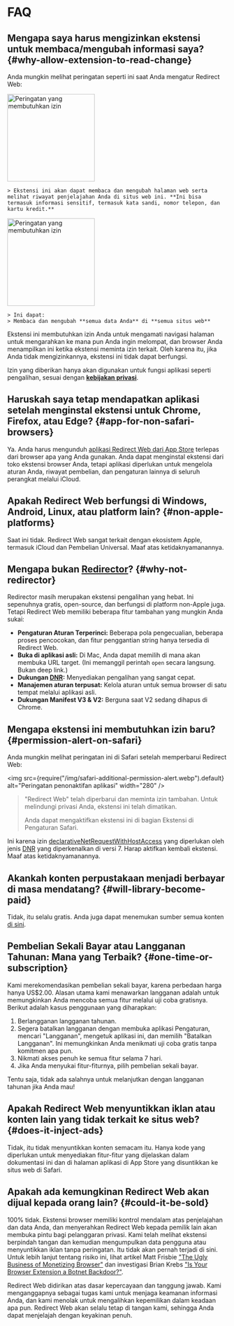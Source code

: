 
# FAQ

## Mengapa saya harus mengizinkan ekstensi untuk membaca/mengubah informasi saya? {#why-allow-extension-to-read-change}

Anda mungkin melihat peringatan seperti ini saat Anda mengatur Redirect Web:

<IfBrowserStore stores='appStore'>
    <Image src={PermissionAlertSafari} alt="Peringatan yang membutuhkan izin" width="200" margin="0 0 16px 0" hasShadow />

    > Ekstensi ini akan dapat membaca dan mengubah halaman web serta melihat riwayat penjelajahan Anda di situs web ini. **Ini bisa termasuk informasi sensitif, termasuk kata sandi, nomor telepon, dan kartu kredit.**
</IfBrowserStore>

<IfBrowserStore stores='appStore' includes={false}>
    <Image src={PermissionAlertChrome} alt="Peringatan yang membutuhkan izin" height="200" hasRoundedCorners hasShadow margin="0 0 16px 0" />

    > Ini dapat:  
    > Membaca dan mengubah **semua data Anda** di **semua situs web**
</IfBrowserStore>

Ekstensi ini membutuhkan izin Anda untuk mengamati navigasi halaman untuk mengarahkan ke mana pun Anda ingin melompat, dan browser Anda menampilkan ini ketika ekstensi meminta izin terkait. Oleh karena itu, jika Anda tidak mengizinkannya, ekstensi ini tidak dapat berfungsi.

Izin yang diberikan hanya akan digunakan untuk fungsi aplikasi seperti pengalihan, sesuai dengan **[kebijakan privasi](./privacy-policy)**.

## Haruskah saya tetap mendapatkan aplikasi setelah menginstal ekstensi untuk Chrome, Firefox, atau Edge? {#app-for-non-safari-browsers}

Ya. Anda harus mengunduh [aplikasi Redirect Web dari App Store](https://apps.apple.com/app/id1571283503) terlepas dari browser apa yang Anda gunakan. Anda dapat menginstal ekstensi dari toko ekstensi browser Anda, tetapi aplikasi diperlukan untuk mengelola aturan Anda, riwayat pembelian, dan pengaturan lainnya di seluruh perangkat melalui iCloud.

## Apakah Redirect Web berfungsi di Windows, Android, Linux, atau platform lain? {#non-apple-platforms}

Saat ini tidak. Redirect Web sangat terkait dengan ekosistem Apple, termasuk iCloud dan Pembelian Universal. Maaf atas ketidaknyamanannya.

## Mengapa bukan [Redirector](https://github.com/einaregilsson/Redirector)? {#why-not-redirector}

Redirector masih merupakan ekstensi pengalihan yang hebat. Ini sepenuhnya gratis, open-source, dan berfungsi di platform non-Apple juga. Tetapi Redirect Web memiliki beberapa fitur tambahan yang mungkin Anda sukai:

* **Pengaturan Aturan Terperinci:** Beberapa pola pengecualian, beberapa proses pencocokan, dan fitur penggantian string hanya tersedia di Redirect Web.
* **Buka di aplikasi asli:** Di Mac, Anda dapat memilih di mana akan membuka URL target. (Ini memanggil perintah `open` secara langsung. Bukan deep link.)
* **Dukungan [DNR](https://blog.mozilla.org/addons/2023/05/17/declarativenetrequest-available-in-firefox/):** Menyediakan pengalihan yang sangat cepat.
* **Manajemen aturan terpusat:** Kelola aturan untuk semua browser di satu tempat melalui aplikasi asli.
* **Dukungan Manifest V3 & V2:** Berguna saat V2 sedang dihapus di Chrome.

## Mengapa ekstensi ini membutuhkan izin baru? {#permission-alert-on-safari}

Anda mungkin melihat peringatan ini di Safari setelah memperbarui Redirect Web:

<img src={require("/img/safari-additional-permission-alert.webp").default} alt="Peringatan penonaktifan aplikasi" width="280" />

> "Redirect Web" telah diperbarui dan meminta izin tambahan. Untuk melindungi privasi Anda, ekstensi ini telah dimatikan.
>
> Anda dapat mengaktifkan ekstensi ini di bagian Ekstensi di Pengaturan Safari.

Ini karena izin [declarativeNetRequestWithHostAccess](https://developer.apple.com/documentation/safariservices/safari_web_extensions/blocking_content_with_your_safari_web_extension) yang diperlukan oleh jenis [DNR](./rule-settings#type) yang diperkenalkan di versi 7. Harap aktifkan kembali ekstensi. Maaf atas ketidaknyamanannya.

## Akankah konten perpustakaan menjadi berbayar di masa mendatang? {#will-library-become-paid}

Tidak, itu selalu gratis. Anda juga dapat menemukan sumber semua konten [di sini](https://github.com/mshibanami/redirect-web/tree/main/library).

## Pembelian Sekali Bayar atau Langganan Tahunan: Mana yang Terbaik? {#one-time-or-subscription}

Kami merekomendasikan pembelian sekali bayar, karena perbedaan harga hanya US$2.00.
Alasan utama kami menawarkan langganan adalah untuk memungkinkan Anda mencoba semua fitur melalui uji coba gratisnya. Berikut adalah kasus penggunaan yang diharapkan:

1. Berlangganan langganan tahunan.
2. Segera batalkan langganan dengan membuka aplikasi Pengaturan, mencari "Langganan", mengetuk aplikasi ini, dan memilih "Batalkan Langganan". Ini memungkinkan Anda menikmati uji coba gratis tanpa komitmen apa pun.
3. Nikmati akses penuh ke semua fitur selama 7 hari.
4. Jika Anda menyukai fitur-fiturnya, pilih pembelian sekali bayar.

Tentu saja, tidak ada salahnya untuk melanjutkan dengan langganan tahunan jika Anda mau!

## Apakah Redirect Web menyuntikkan iklan atau konten lain yang tidak terkait ke situs web? {#does-it-inject-ads}

Tidak, itu tidak menyuntikkan konten semacam itu. Hanya kode yang diperlukan untuk menyediakan fitur-fitur yang dijelaskan dalam dokumentasi ini dan di halaman aplikasi di App Store yang disuntikkan ke situs web di Safari.

## Apakah ada kemungkinan Redirect Web akan dijual kepada orang lain? {#could-it-be-sold}

100% tidak. Ekstensi browser memiliki kontrol mendalam atas penjelajahan dan data Anda, dan menyerahkan Redirect Web kepada pemilik lain akan membuka pintu bagi pelanggaran privasi. Kami telah melihat ekstensi berpindah tangan dan kemudian mengumpulkan data pengguna atau menyuntikkan iklan tanpa peringatan. Itu tidak akan pernah terjadi di sini. Untuk lebih lanjut tentang risiko ini, lihat artikel Matt Frisbie ["The Ugly Business of Monetizing Browser"](https://mattfrisbie.substack.com/p/the-ugly-business-of-monetizing-browser) dan investigasi Brian Krebs ["Is Your Browser Extension a Botnet Backdoor?"](https://krebsonsecurity.com/2021/03/is-your-browser-extension-a-botnet-backdoor/).

Redirect Web didirikan atas dasar kepercayaan dan tanggung jawab. Kami menganggapnya sebagai tugas kami untuk menjaga keamanan informasi Anda, dan kami menolak untuk mengalihkan kepemilikan dalam keadaan apa pun. Redirect Web akan selalu tetap di tangan kami, sehingga Anda dapat menjelajah dengan keyakinan penuh.